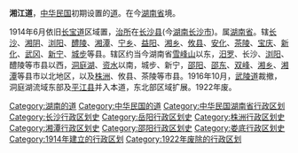 '''湘江道'''，[[中华民国|中华民国]]初期设置的[[道_(行政区划)|道]]。在今[[湖南省|湖南省]]境。

1914年6月依旧[[长宝道|长宝道]]区域置，[[治所|治所]]在[[长沙县|长沙县]](今[[湖南|湖南]][[长沙市|长沙市]])。属[[湖南省_(中華民國)|湖南省]]。辖[[长沙县|长沙]]、[[湘阴县|湘阴]]、[[浏阳县|浏阳]]、[[醴陵县|醴陵]]、[[湘潭县|湘潭]]、[[宁乡县|宁乡]]、[[益阳县|益阳]]、[[湘乡县|湘乡]]、[[攸县|攸县]]、[[安化县|安化]]、[[茶陵县|茶陵]]、[[宝庆县|宝庆]]、[[新化縣|新化]]、[[武冈县|武冈]]、[[新宁县|新宁]]、[[城步县|城步]]等县。辖区约当今湖南省[[雪峰山|雪峰山]]以东，[[汨罗|汨罗]]、长沙、[[浏阳|浏阳]]、醴陵等市县以西，[[洞庭湖|洞庭湖]]、[[资水|资水]]以南，城步、新宁，[[邵阳|邵阳]]、[[邵东|邵东]]、[[双峰|双峰]]、[[湘乡|湘乡]]、[[湘潭|湘潭]]等县市以北地区，以及[[株洲|株洲]]、攸县、茶陵等市县。1916年10月，[[武陵道|武陵道]]裁撤，洞庭湖流域东部及[[平江县|平江县]]并入本道，东北部区域扩展。1922年废。

{{湖南省历史二级政区|nocat}}
{{中华民国大陆时期行政区划小作品}}
{{DEFAULTSORT:X}}
[[Category:湖南的道|Category:湖南的道]]
[[Category:中华民国的道|Category:中华民国的道]]
[[Category:中华民国湖南省行政区划|Category:中华民国湖南省行政区划]]
[[Category:长沙行政区划史|Category:长沙行政区划史]]
[[Category:岳阳行政区划史|Category:岳阳行政区划史]]
[[Category:株洲行政区划史|Category:株洲行政区划史]]
[[Category:湘潭行政区划史|Category:湘潭行政区划史]]
[[Category:邵阳行政区划史|Category:邵阳行政区划史]]
[[Category:娄底行政区划史|Category:娄底行政区划史]]
[[Category:1914年建立的行政区划|Category:1914年建立的行政区划]]
[[Category:1922年废除的行政区划|Category:1922年废除的行政区划]]